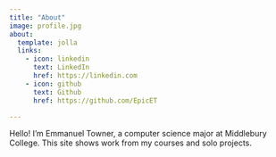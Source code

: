 ```yaml
---
title: "About"
image: profile.jpg
about:
  template: jolla
  links:
    - icon: linkedin
      text: LinkedIn
      href: https://linkedin.com
    - icon: github
      text: Github
      href: https://github.com/EpicET

---
```


Hello! I'm Emmanuel Towner, a computer science major at Middlebury College. This site shows work from my courses and solo projects. 
